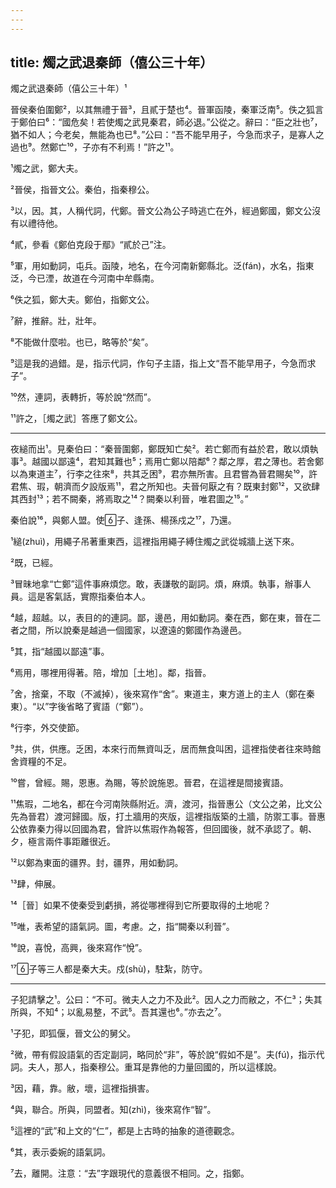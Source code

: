 ```yaml
---
---
---
```

title: 燭之武退秦師（僖公三十年）
---




燭之武退秦師（僖公三十年）¹

晉侯秦伯圍鄭²，以其無禮于晉³，且貳于楚也⁴。晉軍函陵，秦軍泛南⁵。佚之狐言于鄭伯曰⁶：“國危矣！若使燭之武見秦君，師必退。”公從之。辭曰：“臣之壯也⁷，猶不如人；今老矣，無能為也已⁸。”公曰：“吾不能早用子，今急而求子，是寡人之過也⁹。然鄭亡¹⁰，子亦有不利焉！”許之¹¹。

¹燭之武，鄭大夫。

²晉侯，指晉文公。秦伯，指秦穆公。

³以，因。其，人稱代詞，代鄭。晉文公為公子時逃亡在外，經過鄭國，鄭文公沒有以禮待他。

⁴貳，參看《鄭伯克段于鄢》“貳於己”注。

⁵軍，用如動詞，屯兵。函陵，地名，在今河南新鄭縣北。泛(fán)，水名，指東泛，今已湮，故道在今河南中牟縣南。

⁶佚之狐，鄭大夫。鄭伯，指鄭文公。

⁷辭，推辭。壯，壯年。

⁸不能做什麼啦。也已，略等於“矣”。

⁹這是我的過錯。是，指示代詞，作句子主語，指上文“吾不能早用子，今急而求子”。

¹⁰然，連詞，表轉折，等於說“然而”。

¹¹許之，［燭之武］答應了鄭文公。



--------------------

夜縋而出¹。見秦伯曰：“秦晉圍鄭，鄭既知亡矣²。若亡鄭而有益於君，敢以煩執事³。越國以鄙遠⁴，君知其難也⁵；焉用亡鄭以陪鄰⁶？鄰之厚，君之薄也。若舍鄭以為東道主⁷，行李之往來⁸，共其乏困⁹，君亦無所害。且君嘗為晉君賜矣¹⁰，許君焦、瑕，朝濟而夕設版焉¹¹，君之所知也。夫晉何厭之有？既東封鄭¹²，又欲肆其西封¹³；若不闕秦，將焉取之¹⁴？闕秦以利晉，唯君圖之¹⁵。”

秦伯說¹⁶，與鄭人盟。使子、逢孫、楊孫戍之¹⁷，乃還。

¹縋(zhuì)，用繩子吊著重東西，這裡指用繩子縛住燭之武從城牆上送下來。

²既，已經。

³冒昧地拿“亡鄭”這件事麻煩您。敢，表謙敬的副詞。煩，麻煩。執事，辦事人員。這是客氣話，實際指秦伯本人。

⁴越，超越。以，表目的的連詞。鄙，邊邑，用如動詞。秦在西，鄭在東，晉在二者之間，所以說秦是越過一個國家，以遼遠的鄭國作為邊邑。

⁵其，指“越國以鄙遠”事。

⁶焉用，哪裡用得著。陪，增加［土地］。鄰，指晉。

⁷舍，捨棄，不取（不滅掉），後來寫作“舍”。東道主，東方道上的主人（鄭在秦東）。“以”字後省略了賓語（“鄭”）。

⁸行李，外交使節。

⁹共，供，供應。乏困，本來行而無資叫乏，居而無食叫困，這裡指使者往來時館舍資糧的不足。

¹⁰嘗，曾經。賜，恩惠。為賜，等於說施恩。晉君，在這裡是間接賓語。

¹¹焦瑕，二地名，都在今河南陝縣附近。濟，渡河，指晉惠公（文公之弟，比文公先為晉君）渡河歸國。版，打土牆用的夾版，這裡指版築的土牆，防禦工事。晉惠公依靠秦力得以回國為君，曾許以焦瑕作為報答，但回國後，就不承認了。朝、夕，極言兩件事距離很近。

¹²以鄭為東面的疆界。封，疆界，用如動詞。

¹³肆，伸展。

¹⁴［晉］如果不使秦受到虧損，將從哪裡得到它所要取得的土地呢？

¹⁵唯，表希望的語氣詞。圖，考慮。之，指“闕秦以利晉”。

¹⁶說，喜悅，高興，後來寫作“悅”。

¹⁷子等三人都是秦大夫。戍(shù)，駐紮，防守。



--------------------

子犯請擊之¹。公曰：“不可。微夫人之力不及此²。因人之力而敝之，不仁³；失其所與，不知⁴；以亂易整，不武⁵。吾其還也⁶。”亦去之⁷。

¹子犯，即狐偃，晉文公的舅父。

²微，帶有假設語氣的否定副詞，略同於“非”，等於說“假如不是”。夫(fú)，指示代詞。夫人，那人，指秦穆公。重耳是靠他的力量回國的，所以這樣說。

³因，藉，靠。敝，壞，這裡指損害。

⁴與，聯合。所與，同盟者。知(zhì)，後來寫作“智”。

⁵這裡的“武”和上文的“仁”，都是上古時的抽象的道德觀念。

⁶其，表示委婉的語氣詞。

⁷去，離開。注意：“去”字跟現代的意義很不相同。之，指鄭。